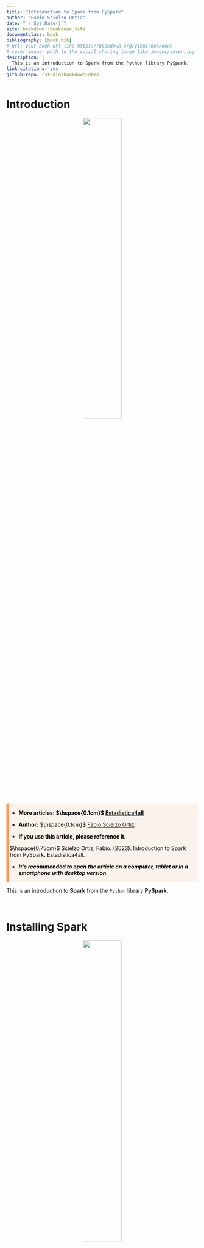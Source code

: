 ```yaml
--- 
title: "Introduction to Spark from PySpark"
author: "Fabio Scielzo Ortiz"
date: "`r Sys.Date()`"
site: bookdown::bookdown_site
documentclass: book
bibliography: [book.bib]
# url: your book url like https://bookdown.org/yihui/bookdown
# cover-image: path to the social sharing image like images/cover.jpg
description: |
  This is an introduction to Spark from the Python library PySpark.
link-citations: yes
github-repo: rstudio/bookdown-demo
---
```



# Introduction


<center>

![](dist.jpg){width="45%"}
</center>

</center>

<br>

<div class="warning" style='background-color:#FCF2EC; color: #000000; border-left: solid #FE9554 7px; border-radius: 3px; size:1px ; padding:0.1em;'>
<span>
 
<p style='margin-left:10em;'>


- **More articles:    $\hspace{0.1cm}$ [Estadistica4all](https://estadistica4all.com)**

- **Author:** $\hspace{0.1cm}$ [Fabio Scielzo Ortiz](https://estadistica4all.com/creador.html)

- **If you use this article, please reference it.**

$\hspace{0.75cm}$ Scielzo Ortiz, Fabio. (2023). Introduction to Spark from PySpark. Estadistica4all. 


- ***It's recommended to open the article on a computer, tablet or in a smartphone with  desktop version.***

</p>
 
</p></span>
</div>



This is an introduction to **Spark** from the `Python` library **PySpark**.



<br>

# Installing Spark


<center>

![](p1.png){width="45%"}
</center>

</center>




<br>

# Defining a Spark session from PySpark









